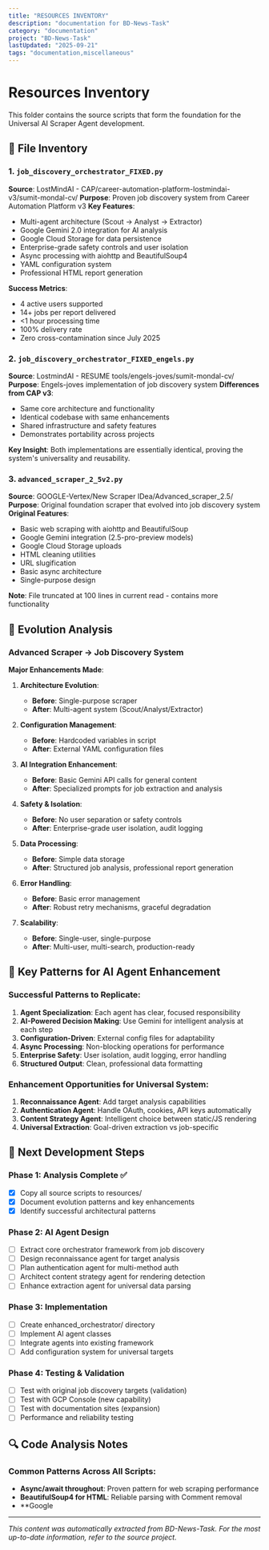 ```yaml
---
title: "RESOURCES INVENTORY"
description: "documentation for BD-News-Task"
category: "documentation"
project: "BD-News-Task"
lastUpdated: "2025-09-21"
tags: "documentation,miscellaneous"
---
```


# Resources Inventory

This folder contains the source scripts that form the foundation for the Universal AI Scraper Agent development.

## 📁 File Inventory

### 1. `job_discovery_orchestrator_FIXED.py`
**Source**: LostMindAI - CAP/career-automation-platform-lostmindai-v3/sumit-mondal-cv/
**Purpose**: Proven job discovery system from Career Automation Platform v3
**Key Features**:
- Multi-agent architecture (Scout → Analyst → Extractor)
- Google Gemini 2.0 integration for AI analysis
- Google Cloud Storage for data persistence
- Enterprise-grade safety controls and user isolation
- Async processing with aiohttp and BeautifulSoup4
- YAML configuration system
- Professional HTML report generation

**Success Metrics**:
- 4 active users supported
- 14+ jobs per report delivered
- <1 hour processing time
- 100% delivery rate
- Zero cross-contamination since July 2025

### 2. `job_discovery_orchestrator_FIXED_engels.py`
**Source**: LostmindAI - RESUME tools/engels-joves/sumit-mondal-cv/
**Purpose**: Engels-joves implementation of job discovery system
**Differences from CAP v3**:
- Same core architecture and functionality
- Identical codebase with same enhancements
- Shared infrastructure and safety features
- Demonstrates portability across projects

**Key Insight**: Both implementations are essentially identical, proving the system's universality and reusability.

### 3. `advanced_scraper_2_5v2.py`
**Source**: GOOGLE-Vertex/New Scraper IDea/Advanced_scraper_2.5/
**Purpose**: Original foundation scraper that evolved into job discovery system
**Original Features**:
- Basic web scraping with aiohttp and BeautifulSoup
- Google Gemini integration (2.5-pro-preview models)
- Google Cloud Storage uploads
- HTML cleaning utilities
- URL slugification
- Basic async architecture
- Single-purpose design

**Note**: File truncated at 100 lines in current read - contains more functionality

## 🔄 Evolution Analysis

### Advanced Scraper → Job Discovery System
**Major Enhancements Made**:

1. **Architecture Evolution**:
   - **Before**: Single-purpose scraper
   - **After**: Multi-agent system (Scout/Analyst/Extractor)

2. **Configuration Management**:
   - **Before**: Hardcoded variables in script
   - **After**: External YAML configuration files

3. **AI Integration Enhancement**:
   - **Before**: Basic Gemini API calls for general content
   - **After**: Specialized prompts for job extraction and analysis

4. **Safety & Isolation**:
   - **Before**: No user separation or safety controls
   - **After**: Enterprise-grade user isolation, audit logging

5. **Data Processing**:
   - **Before**: Simple data storage
   - **After**: Structured job analysis, professional report generation

6. **Error Handling**:
   - **Before**: Basic error management
   - **After**: Robust retry mechanisms, graceful degradation

7. **Scalability**:
   - **Before**: Single-user, single-purpose
   - **After**: Multi-user, multi-search, production-ready

## 🧠 Key Patterns for AI Agent Enhancement

### Successful Patterns to Replicate:
1. **Agent Specialization**: Each agent has clear, focused responsibility
2. **AI-Powered Decision Making**: Use Gemini for intelligent analysis at each step
3. **Configuration-Driven**: External config files for adaptability
4. **Async Processing**: Non-blocking operations for performance
5. **Enterprise Safety**: User isolation, audit logging, error handling
6. **Structured Output**: Clean, professional data formatting

### Enhancement Opportunities for Universal System:
1. **Reconnaissance Agent**: Add target analysis capabilities
2. **Authentication Agent**: Handle OAuth, cookies, API keys automatically
3. **Content Strategy Agent**: Intelligent choice between static/JS rendering
4. **Universal Extraction**: Goal-driven extraction vs job-specific

## 🎯 Next Development Steps

### Phase 1: Analysis Complete ✅
- [x] Copy all source scripts to resources/
- [x] Document evolution patterns and key enhancements
- [x] Identify successful architectural patterns

### Phase 2: AI Agent Design
- [ ] Extract core orchestrator framework from job discovery
- [ ] Design reconnaissance agent for target analysis
- [ ] Plan authentication agent for multi-method auth
- [ ] Architect content strategy agent for rendering detection
- [ ] Enhance extraction agent for universal data parsing

### Phase 3: Implementation
- [ ] Create enhanced_orchestrator/ directory
- [ ] Implement AI agent classes
- [ ] Integrate agents into existing framework
- [ ] Add configuration system for universal targets

### Phase 4: Testing & Validation
- [ ] Test with original job discovery targets (validation)
- [ ] Test with GCP Console (new capability)
- [ ] Test with documentation sites (expansion)
- [ ] Performance and reliability testing

## 🔍 Code Analysis Notes

### Common Patterns Across All Scripts:
- **Async/await throughout**: Proven pattern for web scraping performance
- **BeautifulSoup4 for HTML**: Reliable parsing with Comment removal
- **Google 

---
*This content was automatically extracted from BD-News-Task. For the most up-to-date information, refer to the source project.*
